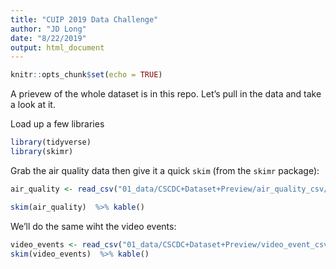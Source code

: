 ```yaml
---
title: "CUIP 2019 Data Challenge"
author: "JD Long"
date: "8/22/2019"
output: html_document
---
```


```r
knitr::opts_chunk$set(echo = TRUE)
```

A prievew of the whole dataset is in this repo. Let's pull in the data and take a look at it. 

Load up a few libraries
```r
library(tidyverse)
library(skimr)
```


Grab the air quality data then give it a quick `skim` (from the `skimr` package):

```r
air_quality <- read_csv("01_data/CSCDC+Dataset+Preview/air_quality_csv/all.csv")

skim(air_quality)  %>% kable()
```

We'll do the same wiht the video events:

```r
video_events <- read_csv("01_data/CSCDC+Dataset+Preview/video_event_csv/all.csv")
skim(video_events)  %>% kable()
```



